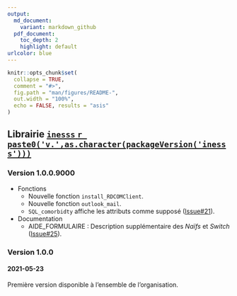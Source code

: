 ```yaml
---
output:
  md_document:
    variant: markdown_github
  pdf_document:
    toc_depth: 2
    highlight: default
urlcolor: blue
---
```

  
```r
knitr::opts_chunk$set(
  collapse = TRUE,
  comment = "#>",
  fig.path = "man/figures/README-",
  out.width = "100%",
  echo = FALSE, results = "asis"
)
```

## Librairie [`inesss` `r paste0('v.',as.character(packageVersion('inesss')))`](https://github.com/INESSS-QC/inesss1){target="_blank"}

### Version 1.0.0.9000
* Fonctions
  + Nouvelle fonction `install_RDCOMClient`.
  + Nouvelle fonction `outlook_mail`.
  + `SQL_comorbidty` affiche les attributs comme supposé ([Issue#21](https://github.com/INESSS-QC/inesss1/issues/21){target="_blank"}).
* Documentation
  + AIDE_FORMULAIRE : Description supplémentaire des *Naïfs* et *Switch* ([Issue#25](https://github.com/INESSS-QC/inesss1/issues/25){target="_blank"}).

### Version 1.0.0
#### 2021-05-23
Première version disponible à l'ensemble de l'organisation.
